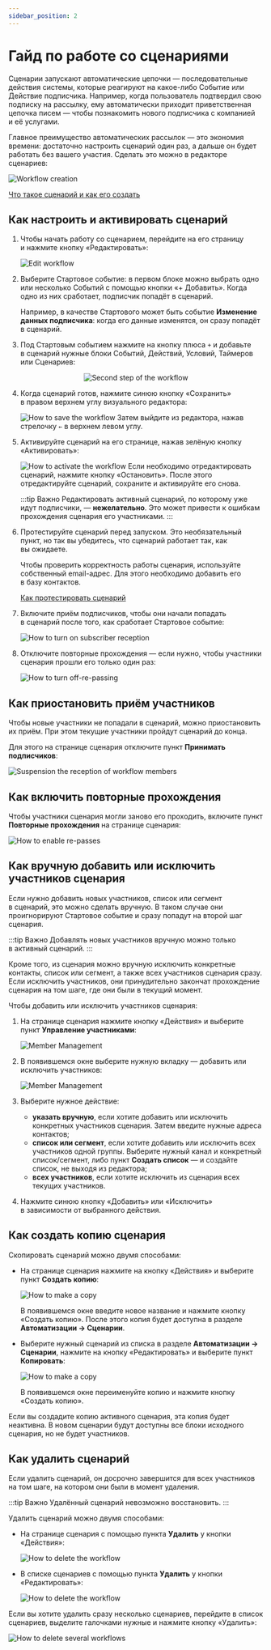 ```yaml
---
sidebar_position: 2
---
```



# Гайд по работе со сценариями

Сценарии запускают автоматические цепочки — последовательные действия системы, которые реагируют на какое-либо Событие или Действие подписчика. Например, когда пользователь подтвердил свою подписку на&nbsp;рассылку, ему автоматически приходит приветственная цепочка писем&nbsp;&mdash; чтобы познакомить нового подписчика с&nbsp;компанией и&nbsp;её&nbsp;услугами.

Главное преимущество автоматических рассылок&nbsp;&mdash; это экономия времени: достаточно настроить сценарий один раз, а&nbsp;дальше он&nbsp;будет работать без вашего участия. Сделать это можно в&nbsp;редакторе сценариев:

![Workflow creation](/img/automations/automation-with-workflows/workflow-guide/workflow-creation.jpg) <br/>

[Что такое сценарий и как его создать](https://docs.sendsay.ru/automations/automation-with-workflows/workflow-creation)

## Как настроить и активировать сценарий

1. Чтобы начать работу со&nbsp;сценарием, перейдите на&nbsp;его страницу и&nbsp;нажмите кнопку «Редактировать»:

   ![Edit workflow](/img/automations/automation-with-workflows/workflow-guide/edit-workflow.png)

2. Выберите Стартовое событие: в&nbsp;первом блоке можно выбрать одно или несколько Событий с помощью кнопки «+&nbsp;Добавить». Когда одно из&nbsp;них сработает, подписчик попадёт в&nbsp;сценарий.

   Например, в&nbsp;качестве Стартового может быть событие **Изменение данных подписчика**: когда его данные изменятся, он&nbsp;сразу попадёт в&nbsp;сценарий.

3. Под Стартовым событием нажмите на&nbsp;кнопку плюса `+` и&nbsp;добавьте в&nbsp;сценарий нужные блоки Событий, Действий, Условий, Таймеров или Сценариев:

<p align="center">
  <img src={secondStepOfTheWorkflow} alt="Second step of the workflow" />
</p>

4. Когда сценарий готов, нажмите синюю кнопку &laquo;Сохранить&raquo; в&nbsp;правом верхнем углу визуального редактора:

   ![How to save the workflow](/img/automations/automation-with-workflows/workflow-guide/how-to-save-the-workflow.png)
   Затем выйдите из&nbsp;редактора, нажав стрелочку `←` в&nbsp;верхнем левом углу.

5. Активируйте сценарий на&nbsp;его странице, нажав зелёную кнопку &laquo;Активировать&raquo;:

   ![How to activate the workflow](/img/automations/automation-with-workflows/workflow-guide/how-to-activate-the-workflow.png)
   Если необходимо отредактировать сценарий, нажмите кнопку &laquo;Остановить&raquo;. После этого отредактируйте сценарий, сохраните и&nbsp;активируйте его снова.

   :::tip Важно
   Редактировать активный сценарий, по&nbsp;которому уже идут подписчики,&nbsp;&mdash; **нежелательно**. Это может привести к&nbsp;ошибкам прохождения сценария его участниками.
   :::

6. Протестируйте сценарий перед запуском. Это необязательный пункт, но&nbsp;так вы&nbsp;убедитесь, что сценарий работает так, как вы&nbsp;ожидаете.

   Чтобы проверить корректность работы сценария, используйте собственный email-адрес. Для этого необходимо добавить его в&nbsp;базу контактов.

   [Как протестировать сценарий](https://docs.sendsay.ru/automations/automation-with-workflows/workflow-creation/#как-протестировать-сценарий)

7. Включите приём подписчиков, чтобы они начали попадать в&nbsp;сценарий после того, как сработает Стартовое событие:

   ![How to turn on subscriber reception](/img/automations/automation-with-workflows/workflow-guide/how-to-turn-on-subscriber-reception.png)

8. Отключите повторные прохождения&nbsp;&mdash; если нужно, чтобы участники сценария прошли его только один раз:

   ![How to turn off-re-passing](/img/automations/automation-with-workflows/workflow-guide/how-to-turn-off-re-passing.png)

## Как приостановить приём участников

Чтобы новые участники не&nbsp;попадали в&nbsp;сценарий, можно приостановить их&nbsp;приём. При этом текущие участники пройдут сценарий до&nbsp;конца.

Для этого на&nbsp;странице сценария отключите пункт **Принимать подписчиков**:

![Suspension the reception of workflow members](/img/automations/automation-with-workflows/workflow-guide/suspension-the-reception-of-workflow-members.png)

## Как включить повторные прохождения

Чтобы участники сценария могли заново его проходить, включите пункт **Повторные прохождения** на&nbsp;странице сценария:

![How to enable re-passes](/img/automations/automation-with-workflows/workflow-guide/how-to-enable-re-passes.png)

## Как вручную добавить или исключить участников сценария

Если нужно добавить новых участников, список или сегмент в&nbsp;сценарий, это можно сделать вручную. В&nbsp;таком случае они проигнорируют Стартовое событие и&nbsp;сразу попадут на&nbsp;второй шаг сценария.

:::tip Важно
Добавлять новых участников вручную можно только в&nbsp;активный сценарий.
:::

Кроме того, из&nbsp;сценария можно вручную исключить конкретные контакты, список или сегмент, а&nbsp;также всех участников сценария сразу. Если исключить участников, они принудительно закончат прохождение сценария на&nbsp;том шаге, где они были в&nbsp;текущий момент.

Чтобы добавить или исключить участников сценария:

1. На&nbsp;странице сценария нажмите кнопку &laquo;Действия&raquo; и&nbsp;выберите пункт **Управление участниками**:

   ![Member Management](/img/automations/automation-with-workflows/workflow-guide/member-management.png)

2. В&nbsp;появившемся окне выберите нужную вкладку&nbsp;&mdash; добавить или исключить участников:

   ![Member Management](/img/automations/automation-with-workflows/workflow-guide/member-management-1.png)

3. Выберите нужное действие:

   - **указать вручную**, если хотите добавить или исключить конкретных участников сценария. Затем введите нужные адреса контактов;
   - **список или сегмент**, если хотите добавить или исключить всех участников одной группы. Выберите нужный канал и&nbsp;конкретный список/сегмент, либо пункт **Создать список** — и создайте список, не выходя из редактора;
   - **всех участников**, если хотите исключить из&nbsp;сценария всех текущих участников.

4. Нажмите синюю кнопку &laquo;Добавить&raquo; или &laquo;Исключить&raquo; в&nbsp;зависимости от&nbsp;выбранного действия.

## Как создать копию сценария

Скопировать сценарий можно двумя способами:

- На&nbsp;странице сценария нажмите на&nbsp;кнопку &laquo;Действия&raquo; и&nbsp;выберите пункт **Создать копию**:

  ![How to make a copy](/img/automations/automation-with-workflows/workflow-guide/how-to-make-a-copy.png)

  В&nbsp;появившемся окне введите новое название и&nbsp;нажмите кнопку &laquo;Создать копию&raquo;. После этого копия будет доступна в&nbsp;разделе **Автоматизации &rarr; Сценарии**.

- Выберите нужный сценарий из&nbsp;списка в&nbsp;разделе **Автоматизации → Сценарии**, нажмите на кнопку «Редактировать» и&nbsp;выберите пункт **Копировать**:

  ![How to make a copy](/img/automations/automation-with-workflows/workflow-guide/how-to-make-a-copy-1.png)

  В&nbsp;появившемся окне переименуйте копию и&nbsp;нажмите кнопку &laquo;Создать копию&raquo;.

Если вы&nbsp;создадите копию активного сценария, эта копия будет неактивна. В&nbsp;новом сценарии будут доступны все блоки исходного сценария, но&nbsp;не&nbsp;будет участников.

## Как удалить сценарий

Если удалить сценарий, он&nbsp;досрочно завершится для всех участников на&nbsp;том шаге, на&nbsp;котором они были в&nbsp;момент удаления.

:::tip Важно
Удалённый сценарий невозможно восстановить.
:::

Удалить сценарий можно двумя способами:

- На&nbsp;странице сценария с&nbsp;помощью пункта **Удалить** у&nbsp;кнопки &laquo;Действия&raquo;:

  ![How to delete the workflow](/img/automations/automation-with-workflows/workflow-guide/how-to-delete-the-workflow.png)

- В&nbsp;списке сценариев с&nbsp;помощью пункта **Удалить** у&nbsp;кнопки &laquo;Редактировать&raquo;:

  ![How to delete the workflow](/img/automations/automation-with-workflows/workflow-guide/how-to-delete-the-workflow-1.png)

Если вы&nbsp;хотите удалить сразу несколько сценариев, перейдите в&nbsp;список сценариев, выделите галочками нужные и&nbsp;нажмите кнопку &laquo;Удалить&raquo;:

![How to delete several workflows](/img/automations/automation-with-workflows/workflow-guide/how-to-delete-several-workflows.png)
